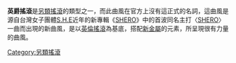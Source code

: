 {{unreferenced|time=2011-03-01T13:03:22+00:00}}
'''英爵搖滾'''是[[另類搖滾|另類搖滾]]的類型之一，而此曲風在官方上沒有這正式的名詞，這曲風是源自台灣女子團體[[S.H.E|S.H.E]]近年的新專輯《[[SHERO|SHERO]]》中的首波同名主打〈[[SHERO_(歌曲)|SHERO]]〉一曲而出現的新曲風，是以[[英倫搖滾|英倫搖滾]]為基底，搭配[[新金屬|新金屬]]的元素，所呈現很有力量的曲風。

{{Music-genre-stub}}
[[Category:另類搖滾|Category:另類搖滾]]